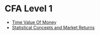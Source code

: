 # CFA Level 1

* [Time Value Of Money](./time-value-of-money)
* [Statistical Concepts and Market Returns](./statistical-concepts-and-market-returns)